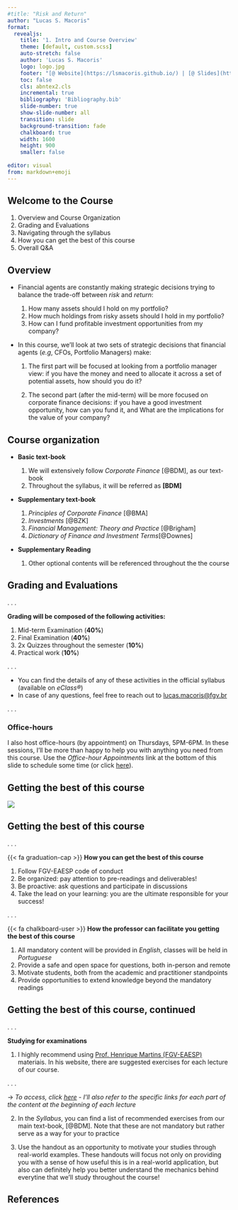 ```yaml
---
#title: "Risk and Return"
author: "Lucas S. Macoris"
format:
  revealjs:
    title: '1. Intro and Course Overview'
    theme: [default, custom.scss]
    auto-stretch: false
    author: 'Lucas S. Macoris'
    logo: logo.jpg
    footer: "[@ Website](https://lsmacoris.github.io/) | [@ Slides](https://lsmacoris.github.io/lectures/strat-fin) | [@ Office-hour appointments](https://calendly.com/lucas-macoris-fgv/appointment-lsm)"
    toc: false
    cls: abntex2.cls
    incremental: true
    bibliography: 'Bibliography.bib'
    slide-number: true
    show-slide-number: all
    transition: slide
    background-transition: fade
    chalkboard: true
    width: 1600
    height: 900
    smaller: false
    
editor: visual
from: markdown+emoji
---
```


## Welcome to the Course

::: nonincremental
1.  Overview and Course Organization
2.  Grading and Evaluations
3.  Navigating through the syllabus
4.  How you can get the best of this course
5.  Overall Q&A
:::

## Overview

- Financial agents are constantly making strategic decisions trying to balance the trade-off between *risk* and *return*:
  1. How many assets should I hold on my portfolio?
  2. How much holdings from risky assets should I hold in my portfolio?
  3. How can I fund profitable investment opportunities from my company?

- In this course, we'll look at two sets of strategic decisions that financial agents (*e.g*, CFOs, Portfolio Managers) make:

  1. The [first part]{.blue} will be focused at looking from a [portfolio manager]{.blue} view: if you have the money and need to allocate it across a set of potential assets, how should you do it?
  
  2. The second part (after the mid-term) will be more focused on [corporate finance]{.blue} decisions: if you have a good investment opportunity, how can you fund it, and What are the implications for the value of your company?

## Course organization

::: nonincremental
-   **Basic text-book**

    1.  We will extensively follow *Corporate Finance* [@BDM], as our text-book
    2.  Throughout the syllabus, it will be referred as **\[BDM\]**

-   **Supplementary text-book**

    1.  *Principles of Corporate Finance* [@BMA]
    2.  *Investments* [@BZK]
    3.  *Financial Management: Theory and Practice* [@Brigham]
    4.  *Dictionary of Finance and Investment Terms*[@Downes]

-   **Supplementary Reading**

    1.  Other optional contents will be referenced throughout the the course
:::

## Grading and Evaluations

. . .

**Grading will be composed of the following activities:**

1.  Mid-term Examination (**40%**)
2.  Final Examination (**40%**)
3.  2x Quizzes throughout the semester (**10%**)
4.  Practical work (**10%**)

. . .

-   You can find the details of any of these activities in the official syllabus (available on *eClass®*)
-   In case of any questions, feel free to reach out to [lucas.macoris\@fgv.br](mailto:lucas.macoris@fgv.br)

. . .

:::{.callout-important}
### Office-hours

I also host office-hours (by appointment) on Thursdays, 5PM-6PM. In these sessions, I'll be more than happy to help you with anything you need from this course. Use the *Office-hour Appointments* link at the bottom of this slide to schedule some time (or click [here](https://calendly.com/lucas-macoris-fgv/appointment-lsm)).

:::


## Getting the best of this course

![](Images/what-a-week.jpeg){width="50%," fig-align="center"}

## Getting the best of this course

. . .

{{< fa graduation-cap >}} **How you can get the best of this course**

1.  Follow FGV-EAESP code of conduct
2.  Be organized: pay attention to pre-readings and deliverables!
3.  Be proactive: ask questions and participate in discussions
4.  Take the lead on your learning: you are the ultimate responsible for your success!

. . .

{{< fa chalkboard-user >}} **How the professor can facilitate you getting the best of this course**

1.  All mandatory content will be provided in *English*, classes will be held in *Portuguese*
2.  Provide a safe and open space for questions, both in-person and remote
3.  Motivate students, both from the academic and practitioner standpoints
4.  Provide opportunities to extend knowledge beyond the mandatory readings

## Getting the best of this course, continued

. . .

**Studying for examinations**

1.  I highly recommend using [Prof. Henrique Martins (FGV-EAESP)](https://henriquemartins.net/) materiais. In his website, there are suggested exercises for each lecture of our course.

. . .

$\rightarrow$ *To access, click [here](https://henriquemartins.net/teaching/financial_strategy/) - I'll also refer to the specific links for each part of the content at the beginning of each lecture*

2.  In the *Syllabus*, you can find a list of recommended exercises from our main text-book, [@BDM]. Note that these are not mandatory but rather serve as a way for your to practice

3.  Use the handout as an opportunity to motivate your studies through real-world examples. These handouts will focus not only on providing you with a sense of how useful this is in a real-world application, but also can definitely help you better understand the mechanics behind everytine that we'll study throughout the course!

## References
